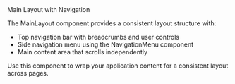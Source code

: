 
<Meta of={MainLayoutStories} />
<Title>Components/MainLayout</Title>
<Subtitle>Main Layout with Navigation</Subtitle>

<Primary />
<Controls />

The MainLayout component provides a consistent layout structure with:

- Top navigation bar with breadcrumbs and user controls
- Side navigation menu using the NavigationMenu component
- Main content area that scrolls independently

Use this component to wrap your application content for a consistent layout across pages.